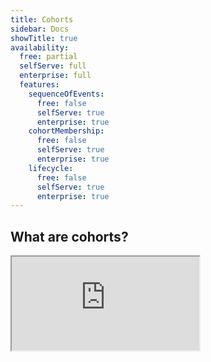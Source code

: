 ```yaml
---
title: Cohorts
sidebar: Docs
showTitle: true
availability:
  free: partial
  selfServe: full
  enterprise: full
  features:
    sequenceOfEvents:
      free: false
      selfServe: true
      enterprise: true
    cohortMembership:
      free: false
      selfServe: true
      enterprise: true
    lifecycle:
      free: false
      selfServe: true
      enterprise: true
---
```




## What are cohorts?

<iframe
    src="https://www.youtube-nocookie.com/embed/2jQco8hEvTI?start=375"
    className="rounded shadow-xl"
/>

Cohorts enable you to easily create a list of users who have something in common, such as completing an [action](/docs/data/actions) or having the same [property](/docs/product-analytics/person-properties).

Here are a few examples of the cohorts you can create:

- Users who work at the same company.
- Users who used your app in the last week.
- Users who churned from your product.
- Users who signed up recently.
- Users who viewed the signup page, but didn't convert.

Your cohorts are available in the [People](https://us.posthog.com/persons) page under the [Cohorts](https://us.posthog.com/cohorts) tab.

> **Note:** Cohorts rely on [person properties](/docs/product-analytics/person-properties), so you need to capture identified events to create them. 

## Where can you use cohorts?

You can use cohorts in many different ways, such as:

- In [trends](/docs/product-analytics/trends), funnels, retention, user paths, stickiness, and lifecycle insights
- As a filter on any product analytics dashboard
- To target feature flags, experiments, and user surveys
- To filter the session replay list and create playlists
- Filter live events on the [activity page](/docs/activity)
- Filter users on the People page

You can use cohorts to answer questions like:

- "Are people at company X using our app frequently?"
- "What percentage of the users who signed up last week are still using our app?"
- "Which features are power users using the most?"

## How are cohorts different from groups?

Cohorts are sometimes confused with [groups](/docs/product-analytics/group-analytics), but they each serve different purposes:

- **Cohorts** represent a specific set of users – e.g., a list of users whose email contains a certain string (like a company's domain).

- **Groups** aggregate events based on entities, such as organizations or companies, but do not necessarily connect to a user. They enable you to analyze trends, insights, and dashboards at an entity-level (like a company or organization), as opposed to a user-level.
 
 If your only goal is to create a **list of users** with something in common, we recommend cohorts instead of groups.

Groups require additional code in your app to set up, while cohorts are created in PostHog and don't require additional code. This makes cohorts easier to use and quicker to get started. 


## How to create a cohort

Once you've captured identified events, there are two ways to create a new cohort:

### Method 1: Create a new cohort directly from an insight

You can create cohorts using data from insights such as trends, [funnels](/docs/product-analytics/funnels), [user paths](/docs/product-analytics/paths) and [lifecycles](/docs/product-analytics/lifecycle).

1. Go to [insights](https://us.posthog.com/insights) and open any insight that's aggregated at a user-level, like `unique users` or `weekly active user`. 

2. Click a data point in the visualization to view the [persons](/docs/data/persons) represented in the underlying data.

3. In the modal popup, click **Save as cohort** at the bottom.

The video below shows how to create a new cohort from a trend, although you can similarly create a cohort from a funnel, user path, or any other insight.

<ProductVideo
    videoLight={createCohortLight} 
    videoDark={createCohortDark}
    alt="How to create a cohort from a trend" 
    classes="rounded"
/>

### Method 2: Create a new cohort from the cohorts page

1. Navigate to the [People](https://us.posthog.com/persons) page within the sidebar, then click on the [Cohorts tab](https://us.posthog.com/cohorts).

2. Click **+ New Cohort** on the top right.

<ProductScreenshot
    imageLight={cohortsPageLight} 
    imageDark={cohortsPageDark}
    alt="left hand navigation for cohorts" 
    classes="rounded"
/>

## Static and dynamic cohorts

You have two options when creating a cohort:

1. **Static cohorts**, lists of users that don't change over time (unless you update them manually). For example, all the users who signed up to your app in January 2024.

2. **Dynamic cohorts**, which are automatically updated based on a specific condition – e.g. all users who have performed a specific event or action in your app.

### Static cohorts

Static cohorts are created from insights, by uploading a CSV of users, or by duplicating a dynamic cohort.

When creating cohorts from CSVs, the [person profile](/docs/data/persons) associated with each row must already exist in PostHog. You can upload CSV files in two formats:

**Single-column CSV**: Include one distinct ID per row (all rows are processed as data, no header required)

```csv
user123
user456
test@example.com
```

**Multi-column CSV**: Include a header row with a `distinct_id` or `distinct-id` column containing the user identifiers

```csv
email,distinct_id,name,segment
user1@team.com,user123,Alice Johnson,premium
user2@team.com,user456,Bob Smith,standard
user3@team.com,test@example.com,Carol Davis,premium
```

For multi-column files, PostHog will extract the distinct IDs from the specified column and ignore all other columns, making it easy to upload exported cohort data without modification.

To update the list, you can upload another CSV to add more users. You can also remove users by deleting their [person profile](/docs/data/persons) from the list, noting that this will completely remove the person from PostHog.

### Dynamic cohorts

Dynamic cohorts can be based on existing cohorts, and support the following criteria:

#### Behavioral

| **Event or action**                                             | **Example**                                                                                                        |
|------------------------------------------------------|--------------------------------------------------------------------------------------------------------------------|
| **Completed event or action**                        | Completed `user signed up` in the last 30 days                                                                     |
| **Did not complete event or action**                 | Did not complete `user signed up` in the last 2 months                                                             |
| **Completed event or action multiple times**         | Completed `watched video` 5 times in the last 2 weeks                                                              |
| **Completed a sequence of events or actions**        | Completed `user signed up` in the last 5 days followed by `watched video` within 1 day of the initial event        |
| **Did not complete a sequence of events or actions** | Did not complete `user signed up` in the last 5 days followed by `watched video` within 1 day of the initial event |

You can select `days`, `weeks`, `months` or `years` time ranges here.

#### Person properties

Has or doesn't have a person property with the following operators:

| **Operator**                                 | **Example**                                           |
|----------------------------------------------|-------------------------------------------------------|
| `equals` or `does not equal`                 | `Pineapple on pizza` property `does not equal` "true" |
| `contains` or `does not contain`             | `email` property `does not contain` "gmail"           |
| `matches regex` or `does not match regex`    | `Country code` property `matches regex` "us|uk|aus"   |
| `greater than` or `greater than or equal to` | `Age` property is `greater than` "21"                 |
| `less than` or `less than or equal to`       | `Age property is `less than or equal to` "21"         |
| `is set` or `is not set`                     | `UTM Source` property `is not set`                    |
| `between` or `not between`                   | `Age` property is between "18" and "30"               |
| `minimum` or `maximum` value                 | `Organization size` property `minimum` of "5"         |

#### Lifecycle

| **Criteria**                       | **Example**                                                                                         |
|----------------------------------------|-----------------------------------------------------------------------------------------------------|
| **Completed an event for first time**  | Completed `shared insight` event for the first time in the "last 30 days"                           |
| **Completed an event regularly**       | Completed `shared insight` at least "3 times per week" for at least "3 of the last 5 periods"       |
| **Stopped doing an event**             | Stopped doing `shared insight` event in the "last 5 days" but had done it in the "5 days prior"     |
| **Started doing event again**          | Started doing `shared insight` event in the "last 5 days" but had not done it in the "5 days prior" |

You can select `days`, `weeks`, `months` or `years` time ranges here.

## FAQ

### How often are dynamic cohorts updated?

Dynamic cohorts are updated once every 24 hours.

### Can you use a dynamic cohort as a feature flag target?

You cannot use dynamic cohorts that include behavioral or lifecycle criteria as a feature flag target. To target these dynamic cohorts for a feature flag, A/B test, or survey, you must first duplicate them into a static cohort. Dynamic cohorts with only person property criteria can be used.
 
 ### Can you use groups in cohorts?
 
 Not yet, but we are working on [rewriting cohort calculations in SQL](/teams/product-analytics#goals) which will unlock your ability to do this. 
 
### Further reading

- [How to track new and returning users in PostHog](/tutorials/track-new-returning-users)
- [How to identify and analyze power users](/tutorials/power-users)
- [How to filter out internal users](/tutorials/filter-internal-users)
